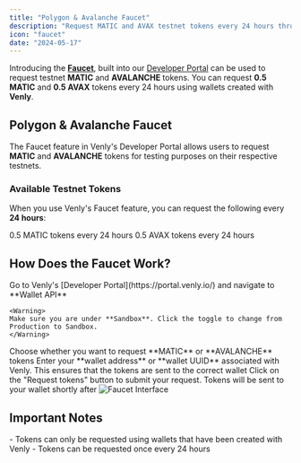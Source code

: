 ```yaml
---
title: "Polygon & Avalanche Faucet"
description: "Request MATIC and AVAX testnet tokens every 24 hours through the Developer Portal"
icon: "faucet"
date: "2024-05-17"
---
```


Introducing the **[Faucet](https://portal.venly.io/faucet)**, built into our [Developer Portal](https://portal.venly.io/) can be used to request testnet **MATIC** and **AVALANCHE** tokens. You can request **0.5 MATIC** and **0.5 AVAX** tokens every 24 hours using wallets created with **Venly**.

## Polygon & Avalanche Faucet

The Faucet feature in Venly's Developer Portal allows users to request **MATIC** and **AVALANCHE** tokens for testing purposes on their respective testnets.

### Available Testnet Tokens

When you use Venly's Faucet feature, you can request the following every **24 hours**:

<CardGroup cols={2}>
  <Card title="Polygon Amoy" icon="hexagon">
    0.5 MATIC tokens every 24 hours
  </Card>
  
  <Card title="Avalanche Fuji" icon="mountain">
    0.5 AVAX tokens every 24 hours
  </Card>
</CardGroup>

## How Does the Faucet Work?

<Steps>
  <Step title="Navigate to Developer Portal">
    Go to Venly's [Developer Portal](https://portal.venly.io/) and navigate to **Wallet API**
    
    <Warning>
    Make sure you are under **Sandbox**. Click the toggle to change from Production to Sandbox.
    </Warning>
  </Step>
  
  <Step title="Choose Token">
    Choose whether you want to request **MATIC** or **AVALANCHE** tokens
  </Step>
  
  <Step title="Enter Wallet Details">
    Enter your **wallet address** or **wallet UUID** associated with Venly. This ensures that the tokens are sent to the correct wallet
  </Step>
  
  <Step title="Request Tokens">
    Click on the "Request tokens" button to submit your request. Tokens will be sent to your wallet shortly after
  </Step>
</Steps>

<Frame caption="Venly Faucet">
  <img src="https://files.readme.io/d8c7ff0-image.png" alt="Faucet Interface" />
</Frame>

## Important Notes

<Warning>
- Tokens can only be requested using wallets that have been created with Venly
- Tokens can be requested once every 24 hours
</Warning>
